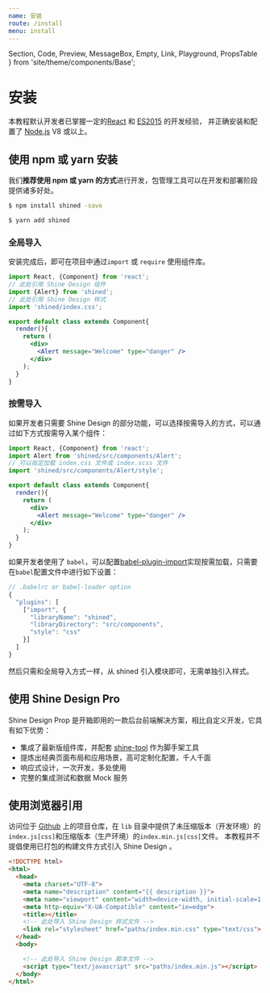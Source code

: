 ```yaml
---
name: 安装
route: /install
menu: install
---
```

  Section,
  Code,
  Preview,
  MessageBox,
  Empty,
  Link,
  Playground,
  PropsTable
} from 'site/theme/components/Base';




# 安装

<MessageBox>
  本教程默认开发者已掌握一定的<a href="https://reactjs.org/">React</a> 和 <a href="http://babeljs.io/docs/learn-es2015/">ES2015</a> 的开发经验，
  并正确安装和配置了 <a href="https://nodejs.org/">Node.js</a> V8 或以上。
</MessageBox>

## 使用 npm 或 yarn 安装
我们**推荐使用 npm 或 yarn 的方式**进行开发，包管理工具可以在开发和部署阶段提供诸多好处。

``` bash
$ npm install shined -save
```
``` bash
$ yarn add shined
```

### 全局导入

安装完成后，即可在项目中通过`import` 或 `require` 使用组件库。

``` jsx
import React, {Component} from 'react';
// 此处引用 Shine Design 组件
import {Alert} from 'shined';
// 此处引用 Shine Design 样式
import 'shined/index.css';

export default class extends Component{
  render(){
    return (
      <div>
        <Alert message="Welcome" type="danger" />
      </div>
    );
  }
}
```

### 按需导入

如果开发者只需要 Shine Design 的部分功能，可以选择按需导入的方式，可以通过如下方式按需导入某个组件：

``` jsx
import React, {Component} from 'react';
import Alert from 'shined/src/components/Alert';
// 可以指定加载 index.css 文件或 index.scss 文件
import 'shined/src/components/Alert/style';

export default class extends Component{
  render(){
    return (
      <div>
        <Alert message="Welcome" type="danger" />
      </div>
    );
  }
}
```
如果开发者使用了 `babel`，可以配置[babel-plugin-import](https://www.npmjs.com/package/babel-plugin-import)实现按需加载，只需要在`babel`配置文件中进行如下设置：

``` js
// .babelrc or babel-loader option
{
  "plugins": [
    ["import", {
      "libraryName": "shined",
      "libraryDirectory": "src/components",
      "style": "css" 
    }]
  ]
}
```
然后只需和全局导入方式一样，从 shined 引入模块即可，无需单独引入样式。

## 使用 Shine Design Pro
Shine Design Prop 是开箱即用的一款后台前端解决方案，相比自定义开发，它具有如下优势：

* 集成了最新版组件库，并配套 [shine-tool](https://tool.shine.design) 作为脚手架工具
* 提炼出经典页面布局和应用场景，高可定制化配置，千人千面
* 响应式设计，一次开发，多处使用
* 完整的集成测试和数据 Mock 服务



## 使用浏览器引用
访问位于 [Github](https://github.com/shine-design/shine-design) 上的项目仓库，在 `lib` 目录中提供了未压缩版本（开发环境）的`index.js[css]`和压缩版本（生产环境）的`index.min.js[css]`文件。
<MessageBox messageType="danger">
  本教程并不提倡使用已打包的构建文件方式引入 Shine Design 。
</MessageBox>

``` html
<!DOCTYPE html>
<html>
  <head>
    <meta charset="UTF-8">
    <meta name="description" content="{{ description }}">
    <meta name="viewport" content="width=device-width, initial-scale=1.0">
    <meta http-equiv="X-UA-Compatible" content="ie=edge">
    <title></title>
    <!-- 此处导入 Shine Design 样式文件 -->
    <link rel="stylesheet" href="paths/index.min.css" type="text/css">
  </head>
  <body>

    <!-- 此处导入 Shine Design 脚本文件 -->
    <script type="text/javascript" src="paths/index.min.js"></script>
  </body>
</html>
```


